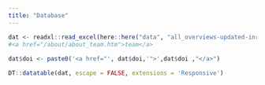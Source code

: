 ```yaml
---
title: "Database"
---
```


```r

dat <- readxl::read_excel(here::here("data", "all_overviews-updated-inriched2.xlsx"))
#<a href="/about/about_team.htm">team</a> 
  
dat$doi <- paste0('<a href="', dat$doi,'">',dat$doi ,"</a>")

DT::datatable(dat, escape = FALSE, extensions = 'Responsive')
```